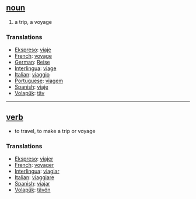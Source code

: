 == [[noun]] == 
# a trip, a voyage
=== Translations === 
*[[Ekspreso]]: [[viaje]]
*[[French]]: [[voyage]] 
*[[German]]: [[Reise]] 
*[[Interlingua]]: [[viage]] 
*[[Italian]]: [[viaggio]] 
*[[Portuguese]]: [[viagem]] 
*[[Spanish]]: [[viaje]] 
*[[Volapük]]: [[täv]]

----

== [[verb]] ==
* to travel, to make a trip or voyage
=== Translations === 
*[[Ekspreso]]: [[viajer]]
*[[French]]: [[voyager]] 
*[[Interlingua]]: [[viagiar]] 
*[[Italian]]: [[viaggiare]] 
*[[Spanish]]: [[viajar]] 
*[[Volapük]]: [[tävön]]